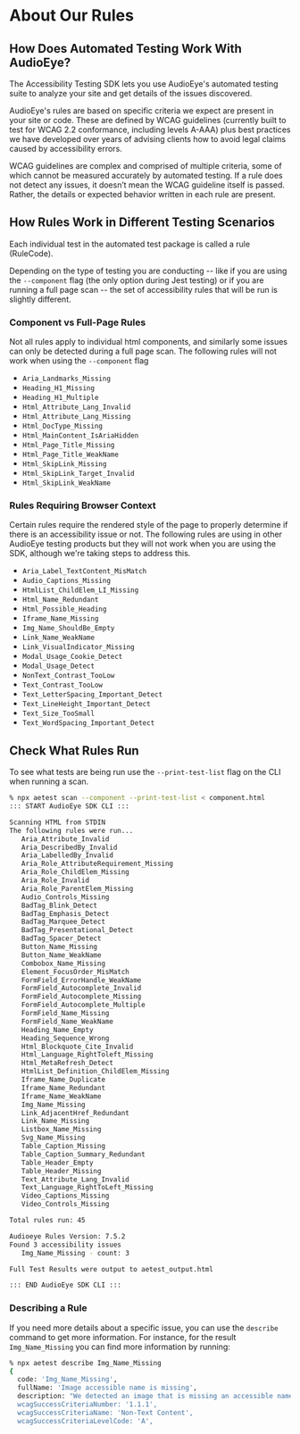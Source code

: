 # About Our Rules

## How Does Automated Testing Work With AudioEye?

The Accessibility Testing SDK lets you use AudioEye's automated testing suite to analyze your site and get details of
the issues discovered.

AudioEye's rules are based on specific criteria we expect are present in your site or code. These are defined by WCAG
guidelines (currently built to test for WCAG 2.2 conformance, including levels A-AAA) plus best practices we have developed over years of advising clients how
to avoid legal claims caused by accessibility errors.

WCAG guidelines are complex and comprised of multiple criteria, some of which cannot be measured accurately by automated
testing. If a rule does not detect any issues, it doesn’t mean the WCAG guideline itself is passed. Rather, the details
or expected behavior written in each rule are present.

## How Rules Work in Different Testing Scenarios

Each individual test in the automated test package is called a rule (RuleCode).

Depending on the type of testing you are conducting -- like if you are using the `--component` flag (the only option
during Jest testing) or if you are running a full page scan -- the set of accessibility rules that will be run is
slightly different.

### Component vs Full-Page Rules

Not all rules apply to individual html components, and similarly some issues can only be detected during a full page
scan. The following rules will not work when using the `--component` flag

- `Aria_Landmarks_Missing`
- `Heading_H1_Missing`
- `Heading_H1_Multiple`
- `Html_Attribute_Lang_Invalid`
- `Html_Attribute_Lang_Missing`
- `Html_DocType_Missing`
- `Html_MainContent_IsAriaHidden`
- `Html_Page_Title_Missing`
- `Html_Page_Title_WeakName`
- `Html_SkipLink_Missing`
- `Html_SkipLink_Target_Invalid`
- `Html_SkipLink_WeakName`

### Rules Requiring Browser Context

Certain rules require the rendered style of the page to properly determine if there is an accessibility issue or not.
The following rules are using in other AudioEye testing products but they will not work when you are using the SDK,
although we're taking steps to address this.

- `Aria_Label_TextContent_MisMatch`
- `Audio_Captions_Missing`
- `HtmlList_ChildElem_LI_Missing`
- `Html_Name_Redundant`
- `Html_Possible_Heading`
- `Iframe_Name_Missing`
- `Img_Name_ShouldBe_Empty`
- `Link_Name_WeakName`
- `Link_VisualIndicator_Missing`
- `Modal_Usage_Cookie_Detect`
- `Modal_Usage_Detect`
- `NonText_Contrast_TooLow`
- `Text_Contrast_TooLow`
- `Text_LetterSpacing_Important_Detect`
- `Text_LineHeight_Important_Detect`
- `Text_Size_TooSmall`
- `Text_WordSpacing_Important_Detect`

## Check What Rules Run

To see what tests are being run use the `--print-test-list` flag on the CLI when running a scan.

```bash
% npx aetest scan --component --print-test-list < component.html
::: START AudioEye SDK CLI :::

Scanning HTML from STDIN
The following rules were run...
   Aria_Attribute_Invalid
   Aria_DescribedBy_Invalid
   Aria_LabelledBy_Invalid
   Aria_Role_AttributeRequirement_Missing
   Aria_Role_ChildElem_Missing
   Aria_Role_Invalid
   Aria_Role_ParentElem_Missing
   Audio_Controls_Missing
   BadTag_Blink_Detect
   BadTag_Emphasis_Detect
   BadTag_Marquee_Detect
   BadTag_Presentational_Detect
   BadTag_Spacer_Detect
   Button_Name_Missing
   Button_Name_WeakName
   Combobox_Name_Missing
   Element_FocusOrder_MisMatch
   FormField_ErrorHandle_WeakName
   FormField_Autocomplete_Invalid
   FormField_Autocomplete_Missing
   FormField_Autocomplete_Multiple
   FormField_Name_Missing
   FormField_Name_WeakName
   Heading_Name_Empty
   Heading_Sequence_Wrong
   Html_Blockquote_Cite_Invalid
   Html_Language_RightToleft_Missing
   Html_MetaRefresh_Detect
   HtmlList_Definition_ChildElem_Missing
   Iframe_Name_Duplicate
   Iframe_Name_Redundant
   Iframe_Name_WeakName
   Img_Name_Missing
   Link_AdjacentHref_Redundant
   Link_Name_Missing
   Listbox_Name_Missing
   Svg_Name_Missing
   Table_Caption_Missing
   Table_Caption_Summary_Redundant
   Table_Header_Empty
   Table_Header_Missing
   Text_Attribute_Lang_Invalid
   Text_Language_RightToLeft_Missing
   Video_Captions_Missing
   Video_Controls_Missing

Total rules run: 45

Audioeye Rules Version: 7.5.2
Found 3 accessibility issues
   Img_Name_Missing - count: 3

Full Test Results were output to aetest_output.html

::: END AudioEye SDK CLI :::
```

### Describing a Rule

If you need more details about a specific issue, you can use the `describe` command to get more information. For
instance, for the result `Img_Name_Missing` you can find more information by running:

```bash
% npx aetest describe Img_Name_Missing
{
  code: 'Img_Name_Missing',
  fullName: 'Image accessible name is missing',
  description: "We detected an image that is missing an accessible name. if the image is unimportant or decorative, provide an empty-alt attribute as in the following: `alt=''`. If the image needs announcing to screen-readers, add an appropriate alt-attribute or related ARIA property to provide an accessible name.",
  wcagSuccessCriteriaNumber: '1.1.1',
  wcagSuccessCriteriaName: 'Non-Text Content',
  wcagSuccessCriteriaLevelCode: 'A',
```
